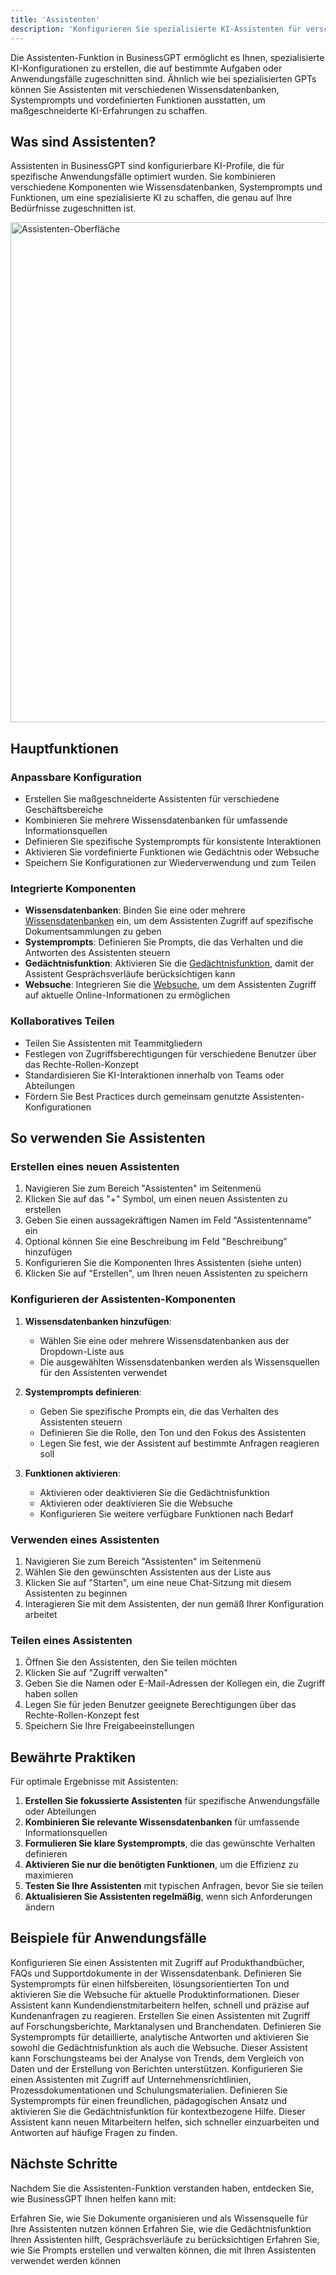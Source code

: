 ```yaml
---
title: 'Assistenten'
description: 'Konfigurieren Sie spezialisierte KI-Assistenten für verschiedene Anwendungsfälle'
---
```



Die Assistenten-Funktion in BusinessGPT ermöglicht es Ihnen, spezialisierte KI-Konfigurationen zu erstellen, die auf bestimmte Aufgaben oder Anwendungsfälle zugeschnitten sind. Ähnlich wie bei spezialisierten GPTs können Sie Assistenten mit verschiedenen Wissensdatenbanken, Systemprompts und vordefinierten Funktionen ausstatten, um maßgeschneiderte KI-Erfahrungen zu schaffen.

## Was sind Assistenten?

Assistenten in BusinessGPT sind konfigurierbare KI-Profile, die für spezifische Anwendungsfälle optimiert wurden. Sie kombinieren verschiedene Komponenten wie Wissensdatenbanken, Systemprompts und Funktionen, um eine spezialisierte KI zu schaffen, die genau auf Ihre Bedürfnisse zugeschnitten ist.

<img
  src="/images/screen/assistants_dark.png"
  alt="Assistenten-Oberfläche"
  width="800"
/>

## Hauptfunktionen

### Anpassbare Konfiguration

- Erstellen Sie maßgeschneiderte Assistenten für verschiedene Geschäftsbereiche
- Kombinieren Sie mehrere Wissensdatenbanken für umfassende Informationsquellen
- Definieren Sie spezifische Systemprompts für konsistente Interaktionen
- Aktivieren Sie vordefinierte Funktionen wie Gedächtnis oder Websuche
- Speichern Sie Konfigurationen zur Wiederverwendung und zum Teilen

### Integrierte Komponenten

- **Wissensdatenbanken**: Binden Sie eine oder mehrere [Wissensdatenbanken](/features/knowledge-library) ein, um dem Assistenten Zugriff auf spezifische Dokumentsammlungen zu geben
- **Systemprompts**: Definieren Sie Prompts, die das Verhalten und die Antworten des Assistenten steuern
- **Gedächtnisfunktion**: Aktivieren Sie die [Gedächtnisfunktion](/features/memory), damit der Assistent Gesprächsverläufe berücksichtigen kann
- **Websuche**: Integrieren Sie die [Websuche](/features/web-search), um dem Assistenten Zugriff auf aktuelle Online-Informationen zu ermöglichen

### Kollaboratives Teilen

- Teilen Sie Assistenten mit Teammitgliedern
- Festlegen von Zugriffsberechtigungen für verschiedene Benutzer über das Rechte-Rollen-Konzept
- Standardisieren Sie KI-Interaktionen innerhalb von Teams oder Abteilungen
- Fördern Sie Best Practices durch gemeinsam genutzte Assistenten-Konfigurationen

## So verwenden Sie Assistenten

### Erstellen eines neuen Assistenten

1. Navigieren Sie zum Bereich "Assistenten" im Seitenmenü
2. Klicken Sie auf das "+" Symbol, um einen neuen Assistenten zu erstellen
3. Geben Sie einen aussagekräftigen Namen im Feld "Assistentenname" ein
4. Optional können Sie eine Beschreibung im Feld "Beschreibung" hinzufügen
5. Konfigurieren Sie die Komponenten Ihres Assistenten (siehe unten)
6. Klicken Sie auf "Erstellen", um Ihren neuen Assistenten zu speichern

### Konfigurieren der Assistenten-Komponenten

1. **Wissensdatenbanken hinzufügen**:
   - Wählen Sie eine oder mehrere Wissensdatenbanken aus der Dropdown-Liste aus
   - Die ausgewählten Wissensdatenbanken werden als Wissensquellen für den Assistenten verwendet

2. **Systemprompts definieren**:
   - Geben Sie spezifische Prompts ein, die das Verhalten des Assistenten steuern
   - Definieren Sie die Rolle, den Ton und den Fokus des Assistenten
   - Legen Sie fest, wie der Assistent auf bestimmte Anfragen reagieren soll

3. **Funktionen aktivieren**:
   - Aktivieren oder deaktivieren Sie die Gedächtnisfunktion
   - Aktivieren oder deaktivieren Sie die Websuche
   - Konfigurieren Sie weitere verfügbare Funktionen nach Bedarf

### Verwenden eines Assistenten

1. Navigieren Sie zum Bereich "Assistenten" im Seitenmenü
2. Wählen Sie den gewünschten Assistenten aus der Liste aus
3. Klicken Sie auf "Starten", um eine neue Chat-Sitzung mit diesem Assistenten zu beginnen
4. Interagieren Sie mit dem Assistenten, der nun gemäß Ihrer Konfiguration arbeitet

### Teilen eines Assistenten

1. Öffnen Sie den Assistenten, den Sie teilen möchten
2. Klicken Sie auf "Zugriff verwalten"
3. Geben Sie die Namen oder E-Mail-Adressen der Kollegen ein, die Zugriff haben sollen
4. Legen Sie für jeden Benutzer geeignete Berechtigungen über das Rechte-Rollen-Konzept fest
5. Speichern Sie Ihre Freigabeeinstellungen

## Bewährte Praktiken

Für optimale Ergebnisse mit Assistenten:

1. **Erstellen Sie fokussierte Assistenten** für spezifische Anwendungsfälle oder Abteilungen
2. **Kombinieren Sie relevante Wissensdatenbanken** für umfassende Informationsquellen
3. **Formulieren Sie klare Systemprompts**, die das gewünschte Verhalten definieren
4. **Aktivieren Sie nur die benötigten Funktionen**, um die Effizienz zu maximieren
5. **Testen Sie Ihre Assistenten** mit typischen Anfragen, bevor Sie sie teilen
6. **Aktualisieren Sie Assistenten regelmäßig**, wenn sich Anforderungen ändern

## Beispiele für Anwendungsfälle

<AccordionGroup>
  <Accordion title="Kundenservice-Assistent">
    Konfigurieren Sie einen Assistenten mit Zugriff auf Produkthandbücher, FAQs und Supportdokumente in der Wissensdatenbank. Definieren Sie Systemprompts für einen hilfsbereiten, lösungsorientierten Ton und aktivieren Sie die Websuche für aktuelle Produktinformationen. Dieser Assistent kann Kundendienstmitarbeitern helfen, schnell und präzise auf Kundenanfragen zu reagieren.
  </Accordion>
  <Accordion title="Forschungs-Assistent">
    Erstellen Sie einen Assistenten mit Zugriff auf Forschungsberichte, Marktanalysen und Branchendaten. Definieren Sie Systemprompts für detaillierte, analytische Antworten und aktivieren Sie sowohl die Gedächtnisfunktion als auch die Websuche. Dieser Assistent kann Forschungsteams bei der Analyse von Trends, dem Vergleich von Daten und der Erstellung von Berichten unterstützen.
  </Accordion>
  <Accordion title="Onboarding-Assistent">
    Konfigurieren Sie einen Assistenten mit Zugriff auf Unternehmensrichtlinien, Prozessdokumentationen und Schulungsmaterialien. Definieren Sie Systemprompts für einen freundlichen, pädagogischen Ansatz und aktivieren Sie die Gedächtnisfunktion für kontextbezogene Hilfe. Dieser Assistent kann neuen Mitarbeitern helfen, sich schneller einzuarbeiten und Antworten auf häufige Fragen zu finden.
  </Accordion>
</AccordionGroup>

## Nächste Schritte

Nachdem Sie die Assistenten-Funktion verstanden haben, entdecken Sie, wie BusinessGPT Ihnen helfen kann mit:

<CardGroup>
  <Card 
    title="Wissensdatenbank" 
    icon="database" 
    href="/features/knowledge-library"
  >
    Erfahren Sie, wie Sie Dokumente organisieren und als Wissensquelle für Ihre Assistenten nutzen können
  </Card>
  <Card 
    title="Gedächtnisfunktion" 
    icon="brain" 
    href="/features/memory"
  >
    Erfahren Sie, wie die Gedächtnisfunktion Ihren Assistenten hilft, Gesprächsverläufe zu berücksichtigen
  </Card>
  <Card 
    title="Promptbibliotheken" 
    icon="book" 
    href="/features/prompt-libraries"
  >
    Erfahren Sie, wie Sie Prompts erstellen und verwalten können, die mit Ihren Assistenten verwendet werden können
  </Card>
</CardGroup>
